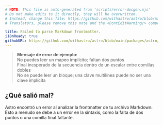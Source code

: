 ```yaml
---
# NOTE: This file is auto-generated from 'scripts/error-docgen.mjs'
# Do not make edits to it directly, they will be overwritten.
# Instead, change this file: https://github.com/withastro/astro/blob/main/packages/astro/src/core/errors/errors-data.ts
# Translators, please remove this note and the <DontEditWarning/> component.

title: Failed to parse Markdown frontmatter.
i18nReady: true
githubURL: https://github.com/withastro/astro/blob/main/packages/astro/src/core/errors/errors-data.ts
---
```


> **Mensaje de error de ejemplo:**<br/>
No puedes leer un mapeo implícito; faltan dos puntos<br/>
Final inesperado de la secuencia dentro de un escalar entre comillas dobles<br/>
No se puede leer un bloque; una clave multilínea puede no ser una clave implícita

## ¿Qué salió mal?

Astro encontró un error al analizar la frontmatter de tu archivo Markdown.
Esto a menudo se debe a un error en la sintaxis, como la falta de dos puntos o una comilla final faltante.
